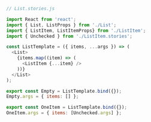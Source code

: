 ```js
// List.stories.js

import React from 'react';
import { List, ListProps } from './List';
import { ListItem, ListItemProps} from './ListItem';
import { Unchecked } from './ListItem.stories';

const ListTemplate = ({ items, ...args }) => (
  <List>
    {items.map((item) => (
      <ListItem {...item} />
    ))}
  </List>
);

export const Empty = ListTemplate.bind({});
Empty.args = { items: [] };

export const OneItem = ListTemplate.bind({});
OneItem.args = { items: [Unchecked.args] };
```